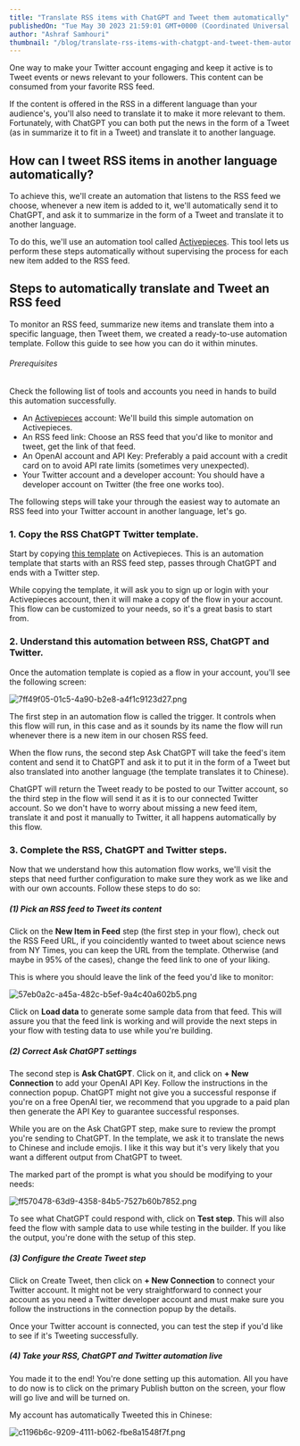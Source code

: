 ```yaml
---
title: "Translate RSS items with ChatGPT and Tweet them automatically"
publishedOn: "Tue May 30 2023 21:59:01 GMT+0000 (Coordinated Universal Time)"
author: "Ashraf Samhouri"
thumbnail: "/blog/translate-rss-items-with-chatgpt-and-tweet-them-automatically/thumbnail.png"
---
```


One way to make your Twitter account engaging and keep it active is to Tweet events or news relevant to your followers. This content can be consumed from your favorite RSS feed.

If the content is offered in the RSS in a different language than your audience's, you'll also need to translate it to make it more relevant to them. Fortunately, with ChatGPT you can both put the news in the form of a Tweet (as in summarize it to fit in a Tweet) and translate it to another language.

How can I tweet RSS items in another language automatically?
------------------------------------------------------------

To achieve this, we'll create an automation that listens to the RSS feed we choose, whenever a new item is added to it, we'll automatically send it to ChatGPT, and ask it to summarize in the form of a Tweet and translate it to another language.

To do this, we'll use an automation tool called [Activepieces](https://cloud.activepieces.com/sign-up). This tool lets us perform these steps automatically without supervising the process for each new item added to the RSS feed.

Steps to automatically translate and Tweet an RSS feed
------------------------------------------------------

To monitor an RSS feed, summarize new items and translate them into a specific language, then Tweet them, we created a ready-to-use automation template. Follow this guide to see how you can do it within minutes.

###### Prerequisites

Check the following list of tools and accounts you need in hands to build this automation successfully.

*   An [Activepieces](https://cloud.activepieces.com/sign-up) account: We'll build this simple automation on Activepieces.
*   An RSS feed link: Choose an RSS feed that you'd like to monitor and tweet, get the link of that feed.
*   An OpenAI account and API Key: Preferably a paid account with a credit card on to avoid API rate limits (sometimes very unexpected).
*   Your Twitter account and a developer account: You should have a developer account on Twitter (the free one works too).

The following steps will take your through the easiest way to automate an RSS feed into your Twitter account in another language, let's go.

### 1\. Copy the RSS ChatGPT Twitter template.

Start by copying [this template](https://cloud.activepieces.com/templates/UGHobBCFygpnETHhfrFzC) on Activepieces. This is an automation template that starts with an RSS feed step, passes through ChatGPT and ends with a Twitter step.

While copying the template, it will ask you to sign up or login with your Activepieces account, then it will make a copy of the flow in your account. This flow can be customized to your needs, so it's a great basis to start from.

### 2\. Understand this automation between RSS, ChatGPT and Twitter.

Once the automation template is copied as a flow in your account, you'll see the following screen:

![7ff49f05-01c5-4a90-b2e8-a4f1c9123d27.png](/blog/translate-rss-items-with-chatgpt-and-tweet-them-automatically/images/7ff49f05-01c5-4a90-b2e8-a4f1c9123d27.png)

The first step in an automation flow is called the trigger. It controls when this flow will run, in this case and as it sounds by its name the flow will run whenever there is a new item in our chosen RSS feed.

When the flow runs, the second step Ask ChatGPT will take the feed's item content and send it to ChatGPT and ask it to put it in the form of a Tweet but also translated into another language (the template translates it to Chinese).

ChatGPT will return the Tweet ready to be posted to our Twitter account, so the third step in the flow will send it as it is to our connected Twitter account. So we don't have to worry about missing a new feed item, translate it and post it manually to Twitter, it all happens automatically by this flow.

### 3\. Complete the RSS, ChatGPT and Twitter steps.

Now that we understand how this automation flow works, we'll visit the steps that need further configuration to make sure they work as we like and with our own accounts. Follow these steps to do so:

##### (1) Pick an RSS feed to Tweet its content

Click on the **New Item in Feed** step (the first step in your flow), check out the RSS Feed URL, if you coincidently wanted to tweet about science news from NY Times, you can keep the URL from the template. Otherwise (and maybe in 95% of the cases), change the feed link to one of your liking.

This is where you should leave the link of the feed you'd like to monitor:

![57eb0a2c-a45a-482c-b5ef-9a4c40a602b5.png](/blog/translate-rss-items-with-chatgpt-and-tweet-them-automatically/images/57eb0a2c-a45a-482c-b5ef-9a4c40a602b5.png)

Click on **Load data** to generate some sample data from that feed. This will assure you that the feed link is working and will provide the next steps in your flow with testing data to use while you're building.

##### (2) Correct Ask ChatGPT settings

The second step is **Ask ChatGPT**. Click on it, and click on **+ New Connection** to add your OpenAI API Key. Follow the instructions in the connection popup. ChatGPT might not give you a successful response if you're on a free OpenAI tier, we recommend that you upgrade to a paid plan then generate the API Key to guarantee successful responses.

While you are on the Ask ChatGPT step, make sure to review the prompt you're sending to ChatGPT. In the template, we ask it to translate the news to Chinese and include emojis. I like it this way but it's very likely that you want a different output from ChatGPT to tweet.

The marked part of the prompt is what you should be modifying to your needs:

![ff570478-63d9-4358-84b5-7527b60b7852.png](/blog/translate-rss-items-with-chatgpt-and-tweet-them-automatically/images/ff570478-63d9-4358-84b5-7527b60b7852.png)

To see what ChatGPT could respond with, click on **Test step**. This will also feed the flow with sample data to use while testing in the builder. If you like the output, you're done with the setup of this step.

##### (3) Configure the Create Tweet step

Click on Create Tweet, then click on **+ New Connection** to connect your Twitter account. It might not be very straightforward to connect your account as you need a Twitter developer account and must make sure you follow the instructions in the connection popup by the details.

Once your Twitter account is connected, you can test the step if you'd like to see if it's Tweeting successfully.

##### (4) Take your RSS, ChatGPT and Twitter automation live

You made it to the end! You're done setting up this automation. All you have to do now is to click on the primary Publish button on the screen, your flow will go live and will be turned on.

My account has automatically Tweeted this in Chinese:

![c1196b6c-9209-4111-b062-fbe8a1548f7f.png](/blog/translate-rss-items-with-chatgpt-and-tweet-them-automatically/images/c1196b6c-9209-4111-b062-fbe8a1548f7f.png)

‍

